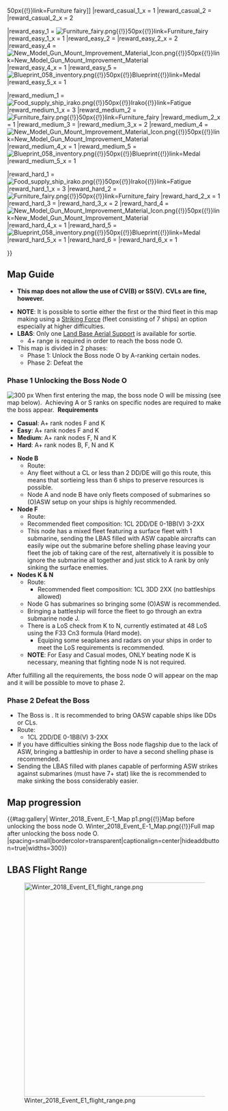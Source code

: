 {{Warning|Please do not use your Nishimura Fleet Members in this Map, as they are required for a hidden mechanic for clearing E-2 and E-4. This applies to '''ALL DIFFICULTIES'''.}}
{{clear}}
{{Event/MapPageHeader
<!--|thread = -->
}}
{{Event/MapInfo
|en = Battle Stations! Perform Thorough Patrols of the Route Ahead! [Battle of the Palawan Passage Route Patrols]
|jp = 作戦開始 前路哨戒を厳とせよ！「パラワン水道前路哨戒戦」
|romaji = Sakusen kaishi Zenro-shōkai o gen to seyo! 「Parawan-suidō zenro-shōkai-sen」
|tag = E1
|mechanics = Striking Force@Striking_Force, LoS Check@Events/Mechanics#LoS_Check,  Land Base Aerial Support@Land Base Aerial Support, Ship Locking@Events/Mechanics#Ship_Locking, Unlockable Nodes@Events/Mechanics#Node_specific_details
<!--
|transport = true
-->
|hp_all = 
|hp_casual = 708
|hp_easy = 708
|hp_medium = 985
|hp_hard = 1500

|show_kills = true
|kills_all = 
|kills_casual = 4
|kills_easy = 4
|kills_medium = 5.5
|kills_hard = 5.5

|reward_all = 

|reward_casual_1 = [[File:Furniture fairy.png{{!}}50px{{!}}link=Furniture fairy]]
|reward_casual_1_x = 1
|reward_casual_2 = {{EquipmentCardKai|Combat Ration|size=50px}}
|reward_casual_2_x = 2

|reward_easy_1 = [[File:Furniture fairy.png{{!}}50px{{!}}link=Furniture fairy]]
|reward_easy_1_x = 1
|reward_easy_2 = {{EquipmentCardKai|Combat Ration|size=50px}}
|reward_easy_2_x = 2
|reward_easy_4 = [[File:New Model Gun Mount Improvement Material Icon.png{{!}}50px{{!}}link=New Model Gun Mount Improvement Material]]
|reward_easy_4_x = 1
|reward_easy_5 = [[File:Blueprint 058 inventory.png{{!}}50px{{!}}Blueprint{{!}}link=Medal]]
|reward_easy_5_x = 1

|reward_medium_1 = [[File:Food supply ship irako.png{{!}}50px{{!}}Irako{{!}}link=Fatigue]]
|reward_medium_1_x = 3
|reward_medium_2 = [[File:Furniture fairy.png{{!}}50px{{!}}link=Furniture fairy]]
|reward_medium_2_x = 1
|reward_medium_3 = {{EquipmentCardKai|Combat Ration|size=50px}}
|reward_medium_3_x = 2
|reward_medium_4 = [[File:New Model Gun Mount Improvement Material Icon.png{{!}}50px{{!}}link=New Model Gun Mount Improvement Material]]
|reward_medium_4_x = 1
|reward_medium_5 = [[File:Blueprint 058 inventory.png{{!}}50px{{!}}Blueprint{{!}}link=Medal]]
|reward_medium_5_x = 1

|reward_hard_1 = [[File:Food supply ship irako.png{{!}}50px{{!}}Irako{{!}}link=Fatigue]]
|reward_hard_1_x = 3
|reward_hard_2 = [[File:Furniture fairy.png{{!}}50px{{!}}link=Furniture fairy]]
|reward_hard_2_x = 1
|reward_hard_3 = {{EquipmentCardKai|Combat Ration|size=50px}}
|reward_hard_3_x = 2
|reward_hard_4 = [[File:New Model Gun Mount Improvement Material Icon.png{{!}}50px{{!}}link=New Model Gun Mount Improvement Material]]
|reward_hard_4_x = 1
|reward_hard_5 = [[File:Blueprint 058 inventory.png{{!}}50px{{!}}Blueprint{{!}}link=Medal]]
|reward_hard_5_x = 1
|reward_hard_6 = {{EquipmentCardKai|Prototype Toukai|size=50px}}
|reward_hard_6_x = 1

}}
{{MapBranchingTable
|title = E-1 Branching Rules
|1 -> A = * Do not meet the requirements to go to D.
|1 -> D/empty = 
* Meet all of the following requirements:
** Amount of (F)BB(V) ≦ 1
** Fleet must contain a CL
** Fleet contains no AV
** Fleet contains no AS (Taigei)
** Amount of DD + DE ≧ 2

|B -> C/empty = 
* Fail the LoS check.
|B -> E/empty = 
* Pass the LoS check.

|D -> E/empty,G = * Active Branching

|E/empty -> F, H = * Active Branching

|G -> J = 
* Do not meet the requirements to go to K.
|G -> K = 
* Meet all of the following requirements:
** Fleet contains no battleships.
** Amount of DD ≧ 3

|I -> O = * Pass the LoS check of 48 Cn3 F33.
|I -> L/empty = * Fail the LoS check.

|J -> M/empty = 
* Fail the LoS check.
|J -> K = 
* * Pass the LoS check of 48 Cn3 F33.

|K -> M/empty = 
* Fail the LoS check.
|K -> N = 
* * Pass the LoS check of 48 Cn3 F33.
}}

==Map Guide==
*'''This map does not allow the use of CV(B) or SS(V). CVLs are fine, however.'''

*'''NOTE''': It is possible to sortie either the first or the third fleet in this map making using a [[Striking Force]] (fleet consisting of 7 ships) an option especially at higher difficulties.
*'''LBAS''': Only one [[Land Base Aerial Support]] is available for sortie.
** 4+ range is required in order to reach the boss node O.
*This map is divided in 2 phases:
** Phase 1: Unlock the Boss node O by A-ranking certain nodes.
** Phase 2: Defeat the {{ShipLink|New Submarine Princess Flagship}}

{{clear}}
===Phase 1 Unlocking the Boss Node O===
[[File:【KanColle】Winter 2018 Event E-1 Opening Hidden Boss Node|thumb|right|300 px]]
When first entering the map, the boss node O will be missing (see map below).  Achieving A or S ranks on specific nodes are required to make the boss appear. 
'''Requirements'''
*'''Casual''': A+ rank nodes F and K
*'''Easy''': A+ rank nodes F and K
*'''Medium''': A+ rank nodes F, N and K
*'''Hard''': A+ rank nodes B, F, N and K


* '''Node B'''
**Route:{{Event/Route|A|red|B|red}}
**Any fleet without a CL or less than 2 DD/DE will go this route, this means that sortieing less than 6 ships to preserve resources is possible.
**Node A and node B have only fleets composed of submarines so (O)ASW setup on your ships is highly recommended.
* '''Node F'''
**Route:{{Event/Route|D|blue|E|blue|F|red}}
**Recommended fleet composition: 1CL 2DD/DE 0-1BB(V) 3-2XX
**This node has a mixed fleet featuring a surface fleet with 1 submarine, sending the LBAS filled with ASW capable aircrafts can easily wipe out the submarine before shelling phase leaving your fleet the job of taking care of the rest, alternatively it is possible to ignore the submarine all together and just stick to A rank by only sinking the surface enemies.
* '''Nodes K & N'''
**Route:{{Event/Route|D|blue|G|red|K|red|N|red}}
***Recommended fleet composition: 1CL 3DD 2XX (no battleships allowed)
**Node G has submarines so bringing some (O)ASW is recommended.
**Bringing a battleship will force the fleet to go through an extra submarine node J.
**There is a LoS check from K to N, currently estimated at 48 LoS using the F33 Cn3 formula (Hard mode).
***Equiping some seaplanes and radars on your ships in order to meet the LoS requirements is recommended.
**'''NOTE''': For Easy and Casual modes, ONLY beating node K is necessary, meaning that fighting node N is not required.
After fulfilling all the requirements, the boss node O will appear on the map and it will be possible to move to phase 2.

===Phase 2 Defeat the Boss===
*The Boss is {{ShipLink|New Submarine Princess/Flagship|text=New Submarine Princess}}. It is recommended to bring OASW capable ships like DDs or CLs.
*Route: {{Event/Route|D|blue|E|blue|H|red|I|red|O|red}}
**1CL 2DD/DE 0-1BB(V) 3-2XX
*If you have difficulties sinking the Boss node flagship due to the lack of ASW, bringing a battleship in order to have a second shelling phase is recommended.
*Sending the LBAS filled with planes capable of performing ASW strikes against submarines (must have 7+{{ASW}} stat) like the {{EquipmentLink|Prototype Toukai}} is recommended to make sinking the boss considerably easier.

{{clear}}
== Map progression ==
{{#tag:gallery|
Winter_2018_Event_E-1_Map p1.png{{!}}Map before unlocking the boss node O.
Winter_2018_Event_E-1_Map.png{{!}}Full map after unlocking the boss node O.
|spacing=small|bordercolor=transparent|captionalign=center|hideaddbutton=true|widths=300}}
{{clear}}

==LBAS Flight Range==
[[File:Winter_2018_Event_E1_flight_range.png|500px|center]]

{{Event/MapPageFooter}}